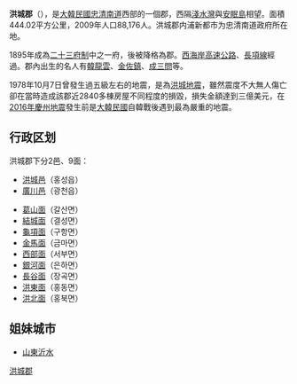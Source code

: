 {{Infobox Settlement
| name                    = 洪城郡
| native_name_lang        = 韓語
| translit_lang1          = [[韓語|韓語]] 
| settlement_type         = [[韩国行政区划|郡]]
| translit_lang1_type1    = [[諺文|諺文]]
| translit_lang1_info1    = 홍성군
| translit_lang1_type2    = [[朝鮮漢字|漢字]]
| translit_lang1_info2    = 洪城郡
| translit_lang1_type3    = {{nowrap|[[文化观光部2000年式|文化观光部2000年式]]}}
| translit_lang1_info3    = Hongseong-gun
| translit_lang1_type4    = {{nowrap|[[馬科恩-賴肖爾表記法|馬科恩-賴肖爾表記法]]}}
| translit_lang1_info4    = Hongsŏng-gun
| image_skyline           = Korea Hongjuseong Fortres 10 (14223744892).jpg
| image_caption           = 朝陽門圓環
| image_flag              = Flag of Hongseong.svg
| image_map               = South Chungcheong-Hongseong.svg
| map_caption             = 洪城郡在韓國及忠清南道的位置
| subdivision_type        = 國家
| subdivision_name        = {{ROK}}
| subdivision_type1       = [[朝鮮地區|地區]]
| subdivision_name1       = [[湖西地方|湖西地方]]
| subdivision_type2       = 省份
| subdivision_name2       = [[忠清南道|忠清南道]]
| parts_type              = 行政區劃
| parts                   = 3邑、8[[面_(行政區劃)|面]]
| area_total_km2          = 443.98
| population_total        = 99,324
| population_density_km2  = auto
| population_as_of        = 2021年
| population_blank1_title = 方言
| population_blank1       = [[忠清方言|忠清方言]]
| governing_body          = 洪城郡政府
| leader_title            = 郡守
| leader_name			  = {{link-ko|金石煥|김석환 (1945년)}}
| leader_party            = {{PPP}}
| leader_title1           = 國會議員
| leader_name1			  = {{link-ko|洪文杓|홍문표}} （{{PPP}}）
| blank1_name             = 郡樹
| blank1_info             = [[櫸樹|櫸樹]]
| blank2_name             = 郡花
| blank2_info             = {{link-ko|朝鮮連翹|개나리}}
| blank3_name             = 郡鳥
| blank3_info             = [[佛法僧|佛法僧]]
| website                 = {{url|https://www.hongseong.go.kr/}}
}}

'''洪城郡'''（{{kor|諺=홍성군|漢=洪城郡|羅=Hongseong gun|f=y}}），是[[大韓民國|大韓民國]][[忠清南道|忠清南道]]西部的一個郡，西隔[[淺水灣|淺水灣]]與[[安眠島|安眠島]]相望。面積444.02平方公里，2009年人口88,176人。洪城郡内浦新都市为忠清南道政府所在地。

1895年成為[[二十三府制|二十三府制]]中之一府，後被降格為郡。[[西海岸高速公路|西海岸高速公路]]、[[長項線|長項線]]經過。郡內出生的名人有[[韓龍雲|韓龍雲]]、[[金佐鎮|金佐鎮]]、[[成三問|成三問]]等。

1978年10月7日曾發生過五級左右的地震，是為[[洪城地震|洪城地震]]，雖然震度不大無人傷亡卻在當時造成該郡近2840多棟房屋不同程度的損毀，損失金額達到三億美元，在[[2016年慶州地震|2016年慶州地震]]發生前是[[大韓民國|大韓民國]]自韓戰後遇到最為嚴重的地震。

== 行政区划 ==
洪城郡下分2邑、9面：
* [[洪城邑|洪城邑]]（홍성읍）
* [[廣川邑|廣川邑]]（광천읍）

* [[葛山面|葛山面]]（갈산면）
* [[結城面|結城面]]（결성면）
* [[龜項面|龜項面]]（구항면）
* [[金馬面_(洪城郡)|金馬面]]（금마면）
* [[西部面|西部面]]（서부면）
* [[銀河面|銀河面]]（은하면）
* [[長谷面|長谷面]]（장곡면）
* [[洪東面|洪東面]]（홍동면）
* [[洪北面|洪北面]]（홍북면）

==姐妹城市==
*{{PRC}}[[山東|山東]][[沂水|沂水]]

{{忠清南道行政區劃}}

{{DEFAULTSORT:Hongseong-gun}}
[[Category:洪城郡|]]
